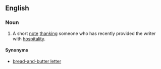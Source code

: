 ==English==

===Noun===
{{en-noun|sg=[[bread-and-butter]] [[note]]}}

# A short [[note]] [[thank]]ing someone who has recently provided the writer with [[hospitality]].

====Synonyms====
*[[bread-and-butter letter]]